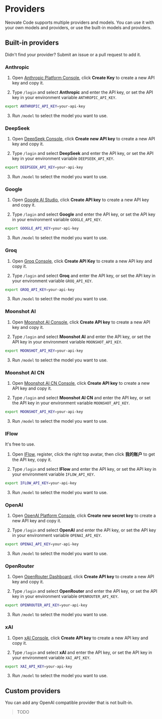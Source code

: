 
# Providers

Neovate Code supports multiple providers and models. You can use it with your own models and providers, or use the built-in models and providers.

## Built-in providers

<Callout type="info">
  Didn't find your provider? Submit an issue or a pull request to add it.
</Callout>

### Anthropic

1. Open [Anthropic Platform Console](https://console.anthropic.com/settings/keys), click **Create Key** to create a new API key and copy it.

2. Type `/login` and select **Anthropic** and enter the API key, or set the API key in your environment variable `ANTHROPIC_API_KEY`.

```bash
export ANTHROPIC_API_KEY=your-api-key  
```

3. Run `/model` to select the model you want to use.

### DeepSeek

1. Open [DeepSeek Console](https://platform.deepseek.com/), click **Create new API key** to create a new API key and copy it.

2. Type `/login` and select **DeepSeek** and enter the API key, or set the API key in your environment variable `DEEPSEEK_API_KEY`.

```bash
export DEEPSEEK_API_KEY=your-api-key  
```

3. Run `/model` to select the model you want to use.

### Google

1. Open [Google AI Studio](https://aistudio.google.com/apikey), click **Create API key** to create a new API key and copy it.

2. Type `/login` and select **Google** and enter the API key, or set the API key in your environment variable `GOOGLE_API_KEY`.
```bash
export GOOGLE_API_KEY=your-api-key  
```

3. Run `/model` to select the model you want to use.

### Groq

1. Open [Groq Console](https://console.groq.com/), click **Create API Key** to create a new API key and copy it.

2. Type `/login` and select **Groq** and enter the API key, or set the API key in your environment variable `GROQ_API_KEY`.
```bash
export GROQ_API_KEY=your-api-key  
```

3. Run `/model` to select the model you want to use.

### Moonshot AI

1. Open [Moonshot AI Console](https://platform.moonshot.ai/console), click **Create API key** to create a new API key and copy it.

2. Type `/login` and select **Moonshot AI** and enter the API key, or set the API key in your environment variable `MOONSHOT_API_KEY`.

```bash
export MOONSHOT_API_KEY=your-api-key  
```

3. Run `/model` to select the model you want to use.

### Moonshot AI CN

1. Open [Moonshot AI CN Console](https://platform.moonshot.cn/console), click **Create API key** to create a new API key and copy it.

2. Type `/login` and select **Moonshot AI CN** and enter the API key, or set the API key in your environment variable `MOONSHOT_API_KEY`.

```bash
export MOONSHOT_API_KEY=your-api-key  
```

3. Run `/model` to select the model you want to use.

### IFlow

<Callout>
  It's free to use.
</Callout>

1. Open [IFlow](https://iflow.cn/), register, click the right top avatar, then click **我的账户** to get the API key, copy it.

2. Type `/login` and select **IFlow** and enter the API key, or set the API key in your environment variable `IFLOW_API_KEY`.

```bash
export IFLOW_API_KEY=your-api-key  
```

3. Run `/model` to select the model you want to use.

### OpenAI

1. Open [OpenAI Platform Console](https://platform.openai.com/api-keys), click **Create new secret key** to create a new API key and copy it.

2. Type `/login` and select **OpenAI** and enter the API key, or set the API key in your environment variable `OPENAI_API_KEY`.

```bash
export OPENAI_API_KEY=your-api-key  
```

3. Run `/model` to select the model you want to use.

### OpenRouter

1. Open [OpenRouter Dashboard](https://openrouter.ai/settings/keys), click **Create API key** to create a new API key and copy it.

2. Type `/login` and select **OpenRouter** and enter the API key, or set the API key in your environment variable `OPENROUTER_API_KEY`.

```bash
export OPENROUTER_API_KEY=your-api-key  
```

3. Run `/model` to select the model you want to use.

### xAI

1. Open [xAI Console](https://console.x.ai/), click **Create API key** to create a new API key and copy it.

2. Type `/login` and select **xAI** and enter the API key, or set the API key in your environment variable `XAI_API_KEY`.

```bash
export XAI_API_KEY=your-api-key  
```

3. Run `/model` to select the model you want to use.

## Custom providers

You can add any OpenAI compatible provider that is not built-in.

> TODO
